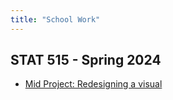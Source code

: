 ```yaml
---
title: "School Work"
---
```


## STAT 515 - Spring 2024

-   [Mid Project: Redesigning a visual](https://kylewandel.github.io/STAT-515-Mid-Project/)
